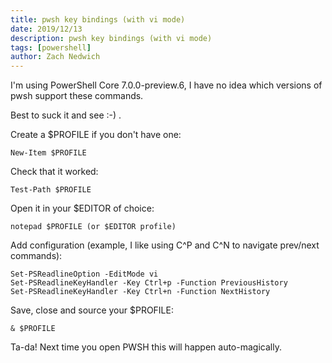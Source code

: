 ```yaml
---
title: pwsh key bindings (with vi mode)
date: 2019/12/13
description: pwsh key bindings (with vi mode)
tags: [powershell]
author: Zach Nedwich
---
```


I'm using PowerShell Core 7.0.0-preview.6, I have no idea which versions of pwsh support these commands.

Best to suck it and see :-) .

Create a $PROFILE if you don't have one:

```
New-Item $PROFILE
```

Check that it worked:

```
Test-Path $PROFILE
```

Open it in your $EDITOR of choice:

```
notepad $PROFILE (or $EDITOR profile)
```

Add configuration (example, I like using C^P and C^N to navigate prev/next commands):

```
Set-PSReadlineOption -EditMode vi
Set-PSReadlineKeyHandler -Key Ctrl+p -Function PreviousHistory
Set-PSReadlineKeyHandler -Key Ctrl+n -Function NextHistory
```

Save, close and source your $PROFILE:

```
& $PROFILE
```

Ta-da! Next time you open PWSH this will happen auto-magically.
